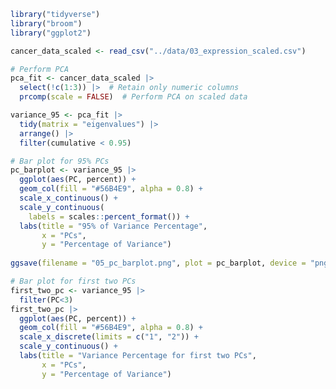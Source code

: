 ```r
library("tidyverse")
library("broom")
library("ggplot2")
```

```r
cancer_data_scaled <- read_csv("../data/03_expression_scaled.csv")
```

```r
# Perform PCA
pca_fit <- cancer_data_scaled |>
  select(!c(1:3)) |>  # Retain only numeric columns
  prcomp(scale = FALSE)  # Perform PCA on scaled data
```


```r
variance_95 <- pca_fit |> 
  tidy(matrix = "eigenvalues") |> 
  arrange() |> 
  filter(cumulative < 0.95)
```

```r
# Bar plot for 95% PCs
pc_barplot <- variance_95 |> 
  ggplot(aes(PC, percent)) +
  geom_col(fill = "#56B4E9", alpha = 0.8) +
  scale_x_continuous() +
  scale_y_continuous(
    labels = scales::percent_format()) +
  labs(title = "95% of Variance Percentage", 
       x = "PCs",
       y = "Percentage of Variance")
  
ggsave(filename = "05_pc_barplot.png", plot = pc_barplot, device = "png", path = "../results")
```

```r
# Bar plot for first two PCs
first_two_pc <- variance_95 |> 
  filter(PC<3) 
first_two_pc |> 
  ggplot(aes(PC, percent)) +
  geom_col(fill = "#56B4E9", alpha = 0.8) +
  scale_x_discrete(limits = c("1", "2")) + 
  scale_y_continuous() +
  labs(title = "Variance Percentage for first two PCs", 
       x = "PCs",
       y = "Percentage of Variance")
```

